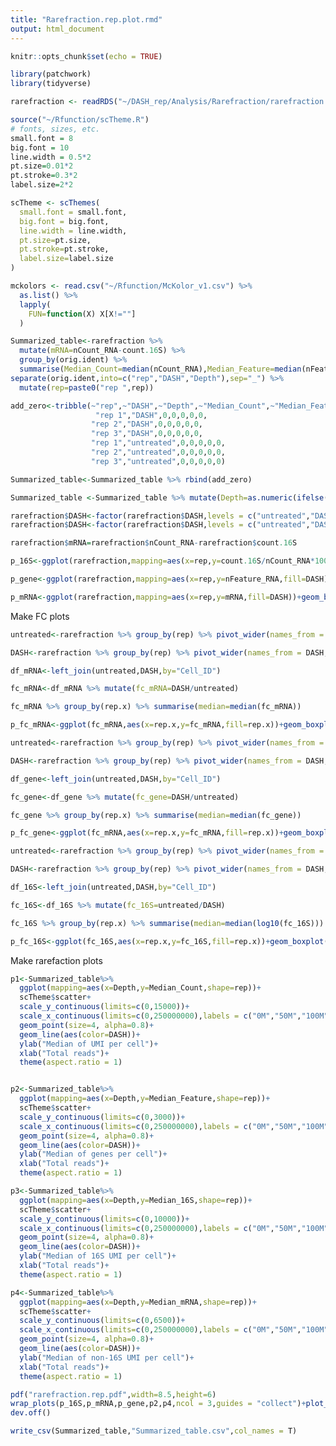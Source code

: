 ```yaml
---
title: "Rarefraction.rep.plot.rmd"
output: html_document
---
```


```r
knitr::opts_chunk$set(echo = TRUE)
```

```r
library(patchwork)
library(tidyverse)
```

```r
rarefraction <- readRDS("~/DASH_rep/Analysis/Rarefraction/rarefraction.rds")
```

```r
source("~/Rfunction/scTheme.R")
# fonts, sizes, etc.
small.font = 8
big.font = 10
line.width = 0.5*2
pt.size=0.01*2
pt.stroke=0.3*2
label.size=2*2

scTheme <- scThemes(
  small.font = small.font,
  big.font = big.font,
  line.width = line.width,
  pt.size=pt.size,
  pt.stroke=pt.stroke,
  label.size=label.size
)

```

```r
mckolors <- read.csv("~/Rfunction/McKolor_v1.csv") %>%
  as.list() %>%
  lapply(
    FUN=function(X) X[X!=""]
  )
```

```r
Summarized_table<-rarefraction %>% 
  mutate(mRNA=nCount_RNA-count.16S) %>% 
  group_by(orig.ident) %>% 
  summarise(Median_Count=median(nCount_RNA),Median_Feature=median(nFeature_RNA),Median_16S=median(count.16S),Median_mRNA=median(mRNA)) %>% 
separate(orig.ident,into=c("rep","DASH","Depth"),sep="_") %>% 
  mutate(rep=paste0("rep ",rep))

add_zero<-tribble(~"rep",~"DASH",~"Depth",~"Median_Count",~"Median_Feature",~"Median_16S",~"Median_mRNA",
                   "rep 1","DASH",0,0,0,0,0,
                  "rep 2","DASH",0,0,0,0,0,
                  "rep 3","DASH",0,0,0,0,0,
                  "rep 1","untreated",0,0,0,0,0,
                  "rep 2","untreated",0,0,0,0,0,
                  "rep 3","untreated",0,0,0,0,0) 

Summarized_table<-Summarized_table %>% rbind(add_zero)
```


```r
Summarized_table <-Summarized_table %>% mutate(Depth=as.numeric(ifelse(Depth=="50M",50000000,ifelse(Depth=="100M",100000000,ifelse(Depth=="150M",150000000,ifelse(Depth=="200M",200000000,ifelse(Depth=="10M",10000000,Depth)))))))
```

```r
rarefraction$DASH<-factor(rarefraction$DASH,levels = c("untreated","DASH"))
rarefraction$DASH<-factor(rarefraction$DASH,levels = c("untreated","DASH"))

```

```r
rarefraction$mRNA=rarefraction$nCount_RNA-rarefraction$count.16S
```

```r
p_16S<-ggplot(rarefraction,mapping=aes(x=rep,y=count.16S/nCount_RNA*100,fill=DASH))+geom_boxplot()+scTheme$scatter+scale_fill_manual(values=c(scales::hue_pal()(2)[2],scales::hue_pal()(2)[1]))+theme(aspect.ratio = 1)+ylab("16S UMI(%)")
```

```r
p_gene<-ggplot(rarefraction,mapping=aes(x=rep,y=nFeature_RNA,fill=DASH))+geom_boxplot()+scTheme$scatter+scale_fill_manual(values=c(scales::hue_pal()(2)[2],scales::hue_pal()(2)[1]))+theme(aspect.ratio = 1)+ylab("Genes per cell")+scale_y_continuous(limits = c(0,4000))
```

```r
p_mRNA<-ggplot(rarefraction,mapping=aes(x=rep,y=mRNA,fill=DASH))+geom_boxplot()+scTheme$scatter+scale_fill_manual(values=c(scales::hue_pal()(2)[2],scales::hue_pal()(2)[1]))+theme(aspect.ratio = 1)+ylab("non-16S UMI per cell")+scale_y_continuous(limits = c(0,7500))
```

Make FC plots
```r
untreated<-rarefraction %>% group_by(rep) %>% pivot_wider(names_from = DASH,values_from = mRNA) %>% mutate(Cell_ID=paste0(rep,"_",Cell_ID)) %>% filter(Depth==1e+8) %>% select(untreated,rep,Cell_ID)  %>% drop_na() %>% ungroup

DASH<-rarefraction %>% group_by(rep) %>% pivot_wider(names_from = DASH, values_from = mRNA)%>% mutate(Cell_ID=paste0(rep,"_",Cell_ID)) %>% filter(Depth==1e+8) %>% select(DASH,rep,Cell_ID) %>% drop_na() %>% ungroup

df_mRNA<-left_join(untreated,DASH,by="Cell_ID")

fc_mRNA<-df_mRNA %>% mutate(fc_mRNA=DASH/untreated)

fc_mRNA %>% group_by(rep.x) %>% summarise(median=median(fc_mRNA))

p_fc_mRNA<-ggplot(fc_mRNA,aes(x=rep.x,y=fc_mRNA,fill=rep.x))+geom_boxplot()+ scale_fill_manual(values = c("#0096FF","#89CFF0","#088F8F"))+scTheme$scatter+scale_y_continuous(limit=c(0,2.5))+theme(aspect.ratio = 1)
```

```r
untreated<-rarefraction %>% group_by(rep) %>% pivot_wider(names_from = DASH, values_from = nFeature_RNA) %>% mutate(Cell_ID=paste0(rep,"_",Cell_ID)) %>% filter(Depth==1e+8) %>% select(untreated,rep,Cell_ID)  %>% drop_na() %>% ungroup

DASH<-rarefraction %>% group_by(rep) %>% pivot_wider(names_from = DASH, values_from = nFeature_RNA)%>% mutate(Cell_ID=paste0(rep,"_",Cell_ID)) %>% filter(Depth==1e+8) %>% select(DASH,rep,Cell_ID) %>% drop_na() %>% ungroup

df_gene<-left_join(untreated,DASH,by="Cell_ID")

fc_gene<-df_gene %>% mutate(fc_gene=DASH/untreated)

fc_gene %>% group_by(rep.x) %>% summarise(median=median(fc_gene))

p_fc_gene<-ggplot(fc_mRNA,aes(x=rep.x,y=fc_mRNA,fill=rep.x))+geom_boxplot()+ scale_fill_manual(values = c("#0096FF","#89CFF0","#088F8F"))+scTheme$scatter+scale_y_continuous(limit=c(0,2.5))+theme(aspect.ratio = 1)
```

```r
untreated<-rarefraction %>% group_by(rep) %>% pivot_wider(names_from = DASH, values_from = count.16S) %>% mutate(Cell_ID=paste0(rep,"_",Cell_ID)) %>% filter(Depth==1e+8) %>% select(untreated,rep,Cell_ID)  %>% drop_na() %>% ungroup

DASH<-rarefraction %>% group_by(rep) %>% pivot_wider(names_from = DASH, values_from = count.16S)%>% mutate(Cell_ID=paste0(rep,"_",Cell_ID)) %>% filter(Depth==1e+8) %>% select(DASH,rep,Cell_ID) %>% drop_na() %>% ungroup

df_16S<-left_join(untreated,DASH,by="Cell_ID")

fc_16S<-df_16S %>% mutate(fc_16S=untreated/DASH)

fc_16S %>% group_by(rep.x) %>% summarise(median=median(log10(fc_16S)))

p_fc_16S<-ggplot(fc_16S,aes(x=rep.x,y=fc_16S,fill=rep.x))+geom_boxplot()+ scale_fill_manual(values = c("#0096FF","#89CFF0","#088F8F"))+scTheme$scatter+scale_y_continuous(limit=c(0,2.5))+theme(aspect.ratio = 1)
```

Make rarefaction plots
```r
p1<-Summarized_table%>% 
  ggplot(mapping=aes(x=Depth,y=Median_Count,shape=rep))+
  scTheme$scatter+
  scale_y_continuous(limits=c(0,15000))+
  scale_x_continuous(limits=c(0,250000000),labels = c("0M","50M","100M","150M","200M","250M"))+
  geom_point(size=4, alpha=0.8)+
  geom_line(aes(color=DASH))+
  ylab("Median of UMI per cell")+
  xlab("Total reads")+
  theme(aspect.ratio = 1)


p2<-Summarized_table%>% 
  ggplot(mapping=aes(x=Depth,y=Median_Feature,shape=rep))+
  scTheme$scatter+
  scale_y_continuous(limits=c(0,3000))+
  scale_x_continuous(limits=c(0,250000000),labels = c("0M","50M","100M","150M","200M","250M"))+
  geom_point(size=4, alpha=0.8)+
  geom_line(aes(color=DASH))+
  ylab("Median of genes per cell")+
  xlab("Total reads")+
  theme(aspect.ratio = 1)

p3<-Summarized_table%>% 
  ggplot(mapping=aes(x=Depth,y=Median_16S,shape=rep))+
  scTheme$scatter+
  scale_y_continuous(limits=c(0,10000))+
  scale_x_continuous(limits=c(0,250000000),labels = c("0M","50M","100M","150M","200M","250M"))+
  geom_point(size=4, alpha=0.8)+
  geom_line(aes(color=DASH))+
  ylab("Median of 16S UMI per cell")+
  xlab("Total reads")+
  theme(aspect.ratio = 1)

p4<-Summarized_table%>% 
  ggplot(mapping=aes(x=Depth,y=Median_mRNA,shape=rep))+
  scTheme$scatter+
  scale_y_continuous(limits=c(0,6500))+
  scale_x_continuous(limits=c(0,250000000),labels = c("0M","50M","100M","150M","200M","250M"))+
  geom_point(size=4, alpha=0.8)+
  geom_line(aes(color=DASH))+
  ylab("Median of non-16S UMI per cell")+
  xlab("Total reads")+
  theme(aspect.ratio = 1)
```

```r
pdf("rarefraction.rep.pdf",width=8.5,height=6)
wrap_plots(p_16S,p_mRNA,p_gene,p2,p4,ncol = 3,guides = "collect")+plot_annotation(tag_levels = 'A')
dev.off()
```

```r
write_csv(Summarized_table,"Summarized_table.csv",col_names = T)
```

